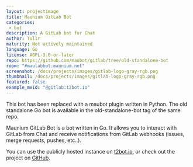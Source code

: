 ```yaml
---
layout: projectimage
title: Maunium GitLab Bot
categories: 
 - bot
description: A GitLab bot for Chat
author: Tulir
maturity: Not actively maintained
language: Go
license: AGPL-3.0-or-later
repo: https://github.com/maubot/gitlab/tree/old-standalone-bot
room: "#maulabbot:maunium.net"
screenshot: /docs/projects/images/gitlab-logo-gray-rgb.png
thumbnail: /docs/projects/images/gitlab-logo-gray-rgb.png
featured: false
example_mxid: "@gitlab:t2bot.io"
---
```


This bot has been replaced with a maubot plugin written in Python. The old
standalone Go bot is available in the old-standalone-bot tag of the same repo.

Maunium GitLab Bot is a bot written in Go.
It allows you to interact with GitLab from Chat and receive notifications
from GitLab webhooks (issues, merge requests, pushes, etc..).

You can use the publicly hosted instance on [t2bot.io](https://t2bot.io/gitlab),
or check out the project on [GitHub](https://github.com/maubot/gitlab/tree/old-standalone-bot).
